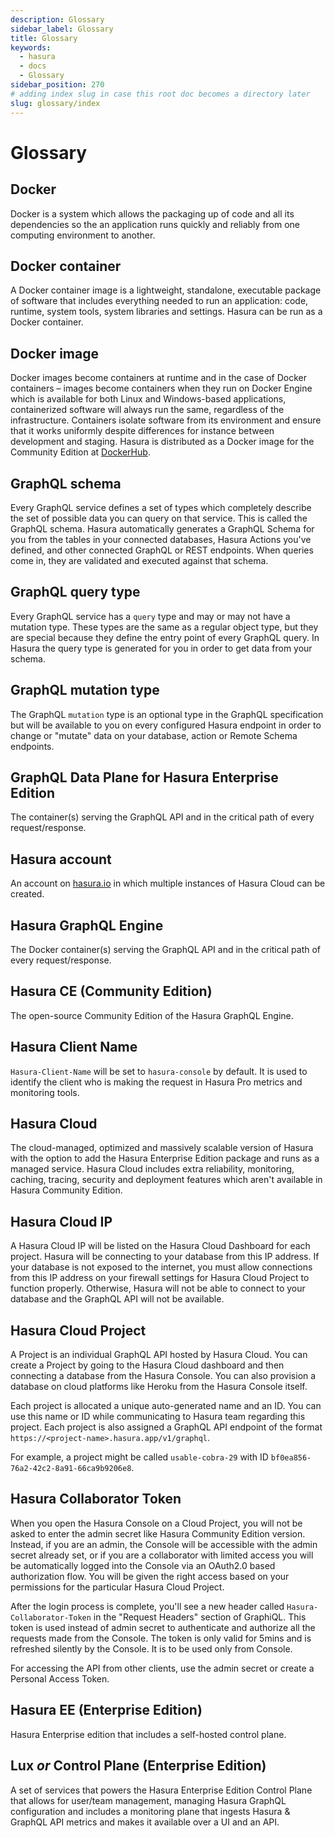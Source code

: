 ```yaml
---
description: Glossary
sidebar_label: Glossary
title: Glossary
keywords:
  - hasura
  - docs
  - Glossary
sidebar_position: 270
# adding index slug in case this root doc becomes a directory later
slug: glossary/index
---
```



# <Glossary /> Glossary

## Docker

Docker is a system which allows the packaging up of code and all its dependencies so the an application runs
quickly and reliably from one computing environment to another.

## Docker container

A Docker container image is a lightweight, standalone, executable package of software that includes everything
needed to run an application: code, runtime, system tools, system libraries and settings. Hasura can be run as a
Docker container.

## Docker image

Docker images become containers at runtime and in the case of Docker containers – images become containers
when they run on Docker Engine which is available for both Linux and Windows-based applications, containerized
software will always run the same, regardless of the infrastructure. Containers isolate software from its
environment and ensure that it works uniformly despite differences for instance between development and staging.
Hasura is distributed as a Docker image for the Community Edition at
[DockerHub](https://hub.docker.com/r/hasura/graphql-engine).

## GraphQL schema

Every GraphQL service defines a set of types which completely describe the set of possible data you can query on
that service. This is called the GraphQL schema. Hasura automatically generates a GraphQL Schema for you from the
tables in your connected databases, Hasura Actions you've defined, and other connected GraphQL or REST endpoints.
When queries come in, they are validated and executed against that schema.

## GraphQL query type

Every GraphQL service has a `query` type and may or may not have a mutation type. These types are the same as a
regular object type, but they are special because they define the entry point of every GraphQL query. In Hasura the
query type is generated for you in order to get data from your schema.

[//]: # 'TODO query types per table'

## GraphQL mutation type

The GraphQL `mutation` type is an optional type in the GraphQL specification but will be available to you on every
configured Hasura endpoint in order to change or "mutate" data on your database, action or Remote Schema endpoints.

## GraphQL Data Plane for Hasura Enterprise Edition

The container(s) serving the GraphQL API and in the critical path of every request/response.

## Hasura account

An account on [hasura.io](https://hasura.io) in which multiple instances of Hasura Cloud can be created.

## Hasura GraphQL Engine

The Docker container(s) serving the GraphQL API and in the critical path of every request/response.

## Hasura CE (Community Edition)

The open-source Community Edition of the Hasura GraphQL Engine.

## Hasura Client Name

`Hasura-Client-Name` will be set to `hasura-console` by default. It is used to identify the client who is making the
request in Hasura Pro metrics and monitoring tools.

## Hasura Cloud

The cloud-managed, optimized and massively scalable version of Hasura with the option to add the Hasura Enterprise
Edition package and runs as a managed service. Hasura Cloud includes extra reliability, monitoring, caching, tracing,
security and deployment features which aren't available in Hasura Community Edition.

## Hasura Cloud IP

A Hasura Cloud IP will be listed on the Hasura Cloud Dashboard for each project. Hasura will be connecting to your
database from this IP address. If your database is not exposed to the internet, you must allow connections from this
IP address on your firewall settings for Hasura Cloud Project to function properly. Otherwise, Hasura will not be
able to connect to your database and the GraphQL API will not be available.

## Hasura Cloud Project

A Project is an individual GraphQL API hosted by Hasura Cloud. You can create a Project by going to the Hasura Cloud
dashboard and then connecting a database from the Hasura Console. You can also provision a database on cloud
platforms like Heroku from the Hasura Console itself.

Each project is allocated a unique auto-generated name and an ID. You can use this name or ID while communicating to
Hasura team regarding this project. Each project is also assigned a GraphQL API endpoint of the format
`https://<project-name>.hasura.app/v1/graphql`.

For example, a project might be called `usable-cobra-29` with ID `bf0ea856-76a2-42c2-8a91-66ca9b9206e8`.

## Hasura Collaborator Token

When you open the Hasura Console on a Cloud Project, you will not be asked to enter the admin secret like Hasura
Community Edition version. Instead, if you are an admin, the Console will be accessible with the admin secret already
set, or if you are a collaborator with limited access you will be automatically logged into the Console via an
OAuth2.0 based authorization flow. You will be given the right access based on your permissions for the particular
Hasura Cloud Project.

After the login process is complete, you'll see a new header called `Hasura-Collaborator-Token` in the "Request
Headers" section of GraphiQL. This token is used instead of admin secret to authenticate and authorize all the
requests made from the Console. The token is only valid for 5mins and is refreshed silently by the Console. It is to
be used only from Console.

For accessing the API from other clients, use the admin secret or create a Personal Access Token.

## Hasura EE (Enterprise Edition)

Hasura Enterprise edition that includes a self-hosted control plane.

## Lux _or_ Control Plane (Enterprise Edition)

A set of services that powers the Hasura Enterprise Edition Control Plane that allows for user/team management,
managing Hasura GraphQL configuration and includes a monitoring plane that ingests Hasura & GraphQL API metrics and
makes it available over a UI and an API.
